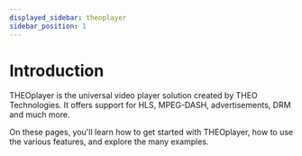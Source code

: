 ```yaml
---
displayed_sidebar: theoplayer
sidebar_position: 1
---
```


# Introduction

THEOplayer is the universal video player solution created by THEO Technologies. It offers support for HLS, MPEG-DASH, advertisements, DRM and much more.

On these pages, you'll learn how to get started with THEOplayer, how to use the various features, and explore the many examples.


<SidebarDocCardList />
